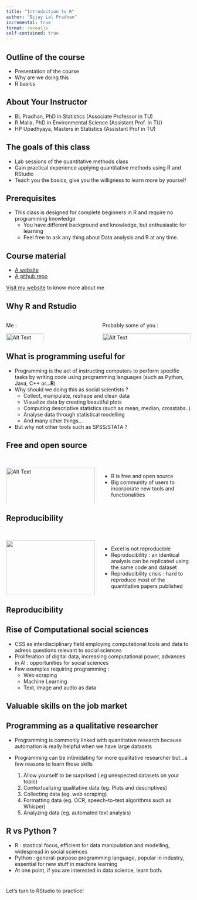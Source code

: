 ---
title: "Introduction to R"
author: "Bijay Lal Pradhan"
incremental: true
format: revealjs
self-contained: true
---

## Outline of the course

-   Presentation of the course
-   Why are we doing this
-   R basics

## About Your Instructor {.smaller}

-   BL Pradhan, PhD in Statistics (Associate Professor in TU)
-   R Malla, PhD in Environmental Science (Assistant Prof. in TU)
-   HP Upadhyaya, Masters in Statistics (Assistant Prof in TU)



## The goals of this class {.smaller}

-   Lab sessions of the quantitative methods class 
-   Gain practical experience applying quantitative methods using R and RStudio
-   Teach you the basics, give you the willigness to learn more by yourself

## Prerequisites {.smaller}

-   This class is designed for complete beginners in R and require no programming knowledge
    -   You have different background and knowledge, but enthusiastic for learning
    -   Feel free to ask any thing about Data analysis and R at any time.


## Course material {.smaller}

-   [A website](https://bijaylalpradhan.com.np/r.html)
-   [A github repo](https://github.com/bijaylalpradhan/intro_r) 


 [Visit my website](https://bijaylalpradhan.com.np/) to know more about me

## Why R and Rstudio

::: columns
::: {.column width="50%"}
Me :

<section><img src="https://pbs.twimg.com/media/DAsjfPjXkAIBoET?format=jpg&amp;name=medium" alt="Alt Text" style="width: 65%; height: auto;"/></section>
:::

::: {.column width="50%"}
Probably some of you :

<section><img src="https://pbs.twimg.com/media/E0PU7M7WYAADjhq?format=jpg&amp;name=medium" alt="Alt Text" style="width: 100%; height: 75%;"/></section>
:::
:::

## What is programming useful for {.smaller}

-   Programming is the act of instructing computers to perform specific tasks by writing code using programming languages (such as Python, Java, C++ or...**R**)
-   Why should we doing this as social scientists ?
    -   Collect, manipulate, reshape and clean data
    -   Visualize data by creating beautiful plots
    -   Computing descriptive statistics (such as mean, median, crosstabs..)
    -   Analyse data through statistical modelling
    -   And many other things...
-   But why not other tools such as SPSS/STATA ?

## Free and open source

<br>

::: columns
::: {.column width="50%"}
<section><img src="https://external-preview.redd.it/k0qBmQyQ2pb4ie2afBIr-BCeYou0cj8vzGU7-EF_3pM.jpg?width=640&amp;crop=smart&amp;auto=webp&amp;s=8ff0c9c519212a2580b2b10ab9b7d31154068e22" alt="Alt Text" style="width: 100%; height: 150%;"/></section>
:::

::: {.column width="50%"}
<ul>

<li>R is free and open source</li>

<li>Big community of users to incorporate new tools and functionalities</li>

</ul>
:::
:::

## Reproducibility {.smaller}

<br>

::: columns
::: {.column width="50%"}
<section><img src="https://scontent.fcdg3-1.fna.fbcdn.net/v/t1.6435-9/56536171_2318770995033884_4492027486531485696_n.jpg?_nc_cat=110&amp;ccb=1-7&amp;_nc_sid=730e14&amp;_nc_ohc=yvp2586xk_8AX_fAdRA&amp;_nc_ht=scontent.fcdg3-1.fna&amp;oh=00_AfCEPwlsIlRobKfq-qClOIhU2fic8xrHhgpZO9S5mfS_Bw&amp;oe=65193809" style="width: 100%; height: 100%;"/></section>
:::

::: {.column width="50%"}
<ul>

<li>Excel is not reproducible</li>

<li>Reproducibility : an identical analysis can be replicated using the same code and dataset</li>

<li>Reproducibility crisis : hard to reproduce most of the quantitative papers published</li>

</ul>
:::
:::

## Reproducibility



## Rise of Computational social sciences

-   CSS as interdisciplinary field employing computational tools and data to adress questions relevant to social sciences
-   Proliferation of digital data, increasing computational power, advances in AI : opportunities for social sciences
-   Few exemples requiring programming :
    -   Web scraping
    -   Machine Learning
    -   Text, image and audio as data

## Valuable skills on the job market


## Programming as a qualitative researcher {.smaller}

-   Programming is commonly linked with quantitative research because automation is really helpful when we have large datasets

-   Programming can be intimidating for more qualitative researcher but...a few reasons to learn those skills

    1.  Allow yourself to be surprised (.eg unexpected datasets on your topic)
    2.  Contextualizing qualitative data (eg. Plots and descriptives)
    3.  Collecting data (eg. web scraping)
    4.  Formatting data (eg. OCR, speech-to-text algorithms such as Whisper)
    5.  Analyzing data (eg. automated text analysis)

## R vs Python ?

-   R : stastical focus, efficient for data manipulation and modelling, widespread in social sciences
-   Python : general-purpose programming language, popular in industry, essential for new stuff in machine learning
-   At one point, if you are interested in data science, learn both.

# 

Let's turn to RStudio to practice!
